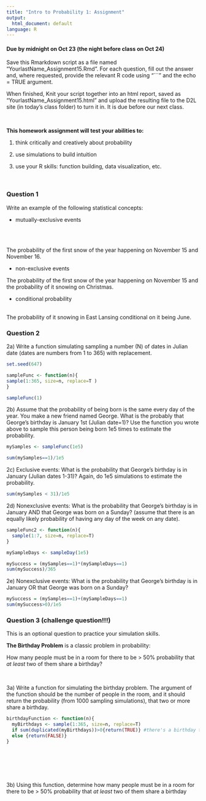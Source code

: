```yaml
---
title: "Intro to Probability 1: Assignment"
output:
  html_document: default
language: R
---
```


<!-- To render the assignment in Rmarkdown, enter the command below in the R console -->
<!-- rmarkdown::render("Class_15_Assignment.Rmd") -->

#### Due by midnight on Oct 23 (the night before class on Oct 24)

Save this Rmarkdown script as a file named “YourlastName_Assignment15.Rmd”. 
For each question, fill out the answer and, where requested, 
provide the relevant R code using "```" and the echo = TRUE argument.

When finished, Knit your script together into an html report, 
saved as “YourlastName_Assignment15.html” and upload the 
resulting file to the D2L site (in today’s class folder) to turn it in. 
It is due before our next class.

\

**This homework assignment will test your abilities to:**

1. think critically and creatively about probability

2. use simulations to build intuition

3. use your R skills: function building, data visualization, etc.

\

### Question 1

Write an example of the following statistical concepts:

 - mutually-exclusive events
 
 \
 \
 
The probability of the first snow of the year happening on November 15 and November 16.
 
 - non-exclusive events
 
The probability of the first snow of the year happening on November 15 and the probability of it snowing on Christmas.
 
 - conditional probability
 
 \
The probability of it snowing in East Lansing conditional on it being June.

### Question 2 

2a) Write a function simulating sampling a number (N) of dates in Julian date (dates are numbers from 1 to 365) with replacement.

```r
set.seed(647)

sampleFunc <- function(n){
sample(1:365, size=n, replace=T )
}

sampleFunc(1)

```

2b) Assume that the probability of being born is the same every day of the year. You make a new friend named George. What is the probably that George's birthday is January 1st (Julian date=1)? Use the function you wrote above to sample this person being born 1e5 times to estimate the probability.


```r
mySamples <- sampleFunc(1e5)

sum(mySamples==1)/1e5

```

2c) Exclusive events: What is the probability that George's birthday is in January (Julian dates 1-31)? Again, do 1e5 simulations to estimate the probability.

```r
sum(mySamples < 31)/1e5
```


2d) Nonexclusive events: What is the probability that George's birthday is in January AND that George was born on a Sunday? (assume that there is an equally likely probability of having any day of the week on any date).

```r
sampleFunc2 <- function(n){
  sample(1:7, size=n, replace=T)
}

mySampleDays <- sampleDay(1e5)

mySuccess = (mySamples==1)*(mySampleDays==1)
sum(mySuccess)/365


```

2e) Nonexclusive events: What is the probability that George's birthday is in January OR that George was born on a Sunday?

```r
mySuccess = (mySamples==1)+(mySampleDays==1)
sum(mySuccess>0)/1e5

```

### Question 3 (challenge question!!!)
This is an optional question to practice your simulation skills.

**The Birthday Problem** is a classic problem in probability:

How many people must be in a room for there to be > 50% probability 
that _at least_ two of them share a birthday?

\

3a) Write a function for simulating the birthday problem. 
The argument of the function should be the number of people in the room, 
and it should return the probability (from 1000 sampling simulations), that two or more 
share a birthday.


```r
birthdayFunction <- function(n){
  myBirthdays <- sample(1:365, size=n, replace=T)
  if sum(duplicated(myBirthdays))>0{return(TRUE)} #there's a birthday twin!
  else {return(FALSE)}
}
```
\
\
\
\

3b) Using this function, determine how many people must be in a room for 
there to be > 50% probability that _at least_ two of them share a birthday

\
\
\
\

